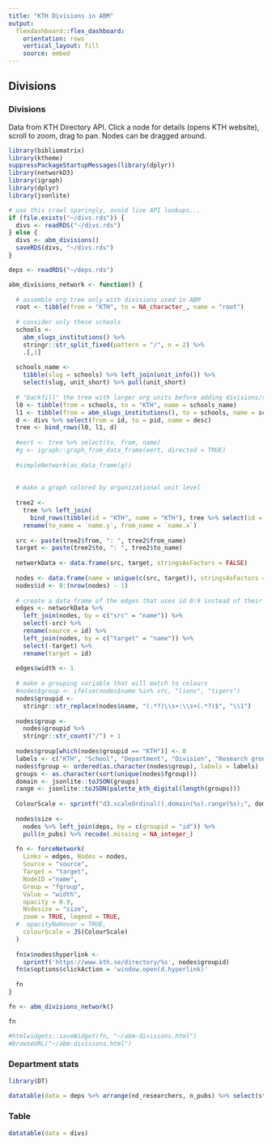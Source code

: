 ```yaml
---
title: "KTH Divisions in ABM"
output: 
  flexdashboard::flex_dashboard:
    orientation: rows
    vertical_layout: fill
    source: embed
---
```


Divisions {.tabset .tabset-fade}
-------------------------------------

### Divisions

Data from KTH Directory API. Click a node for details (opens KTH website), scroll to zoom, drag to pan. Nodes can be dragged around.

```r

library(bibliomatrix)
library(ktheme)
suppressPackageStartupMessages(library(dplyr))
library(networkD3)
library(igraph)
library(dplyr)
library(jsonlite)

# use this crawl sparingly, avoid live API lookups...
if (file.exists("~/divs.rds")) {
  divs <- readRDS("~/divs.rds")
} else {
  divs <- abm_divisions()
  saveRDS(divs, "~/divs.rds")
}

deps <- readRDS("~/deps.rds") 

abm_divisions_network <- function() {
  
  # assemble org tree only with divisions used in ABM
  root <- tibble(from = "KTH", to = NA_character_, name = "root")
  
  # consider only these schools
  schools <- 
    abm_slugs_institutions() %>% 
    stringr::str_split_fixed(pattern = "/", n = 2) %>% 
    .[,1]
  
  schools_name <- 
    tibble(slug = schools) %>% left_join(unit_info()) %>%
    select(slug, unit_short) %>% pull(unit_short)
  
  # "backfill" the tree with larger org units before adding divisions/subdivisions
  l0 <- tibble(from = schools, to = "KTH", name = schools_name)
  l1 <- tibble(from = abm_slugs_institutions(), to = schools, name = schools_name)
  d <- divs %>% select(from = id, to = pid, name = desc)
  tree <- bind_rows(l0, l1, d)
  
  #eert <- tree %>% select(to, from, name)
  #g <- igraph::graph_from_data_frame(eert, directed = TRUE)
  
  #simpleNetwork(as_data_frame(g))
  
  
  # make a graph colored by organizational unit level
  
  tree2 <- 
    tree %>% left_join(
      bind_rows(tibble(id = "KTH", name = "KTH"), tree %>% select(id = from, name = name)), by = c(to = "id")) %>%
    rename(to_name = `name.y`, from_name = `name.x`)
  
  src <- paste(tree2$from, ": ", tree2$from_name)
  target <- paste(tree2$to, ": ", tree2$to_name)
  
  networkData <- data.frame(src, target, stringsAsFactors = FALSE)
  
  nodes <- data.frame(name = unique(c(src, target)), stringsAsFactors = FALSE)
  nodes$id <- 0:(nrow(nodes) - 1)
  
  # create a data frame of the edges that uses id 0:9 instead of their names
  edges <- networkData %>%
    left_join(nodes, by = c("src" = "name")) %>%
    select(-src) %>%
    rename(source = id) %>%
    left_join(nodes, by = c("target" = "name")) %>%
    select(-target) %>%
    rename(target = id)
  
  edges$width <- 1
  
  # make a grouping variable that will match to colours
  #nodes$group <- ifelse(nodes$name %in% src, "lions", "tigers")
  nodes$groupid <- 
    stringr::str_replace(nodes$name, "(.*?)\\s+:\\s+(.*?)$", "\\1")
  
  nodes$group <- 
    nodes$groupid %>%
    stringr::str_count("/") + 1
  
  nodes$group[which(nodes$groupid == "KTH")] <- 0
  labels <- c("KTH", "School", "Department", "Division", "Research group")
  nodes$fgroup <- ordered(as.character(nodes$group), labels = labels)
  groups <- as.character(sort(unique(nodes$fgroup)))
  domain <- jsonlite::toJSON(groups)
  range <- jsonlite::toJSON(palette_kth_digital(length(groups)))
  
  ColourScale <- sprintf("d3.scaleOrdinal().domain(%s).range(%s);", domain, range)
  
  nodes$size <- 
    nodes %>% left_join(deps, by = c(groupid = "id")) %>% 
    pull(n_pubs) %>% recode(.missing = NA_integer_)
  
  fn <- forceNetwork(
    Links = edges, Nodes = nodes, 
    Source = "source",
    Target = "target",
    NodeID ="name",
    Group = "fgroup",
    Value = "width",
    opacity = 0.9,
    Nodesize = "size",
    zoom = TRUE, legend = TRUE,
  #  opacityNoHover = TRUE,
    colourScale = JS(ColourScale)
  )
  
  fn$x$nodes$hyperlink <- 
    sprintf('https://www.kth.se/directory/%s', nodes$groupid)
  fn$x$options$clickAction = 'window.open(d.hyperlink)'
  
  fn
}

fn <- abm_divisions_network() 

fn

#htmlwidgets::saveWidget(fn, "~/abm-divisions.html")
#browseURL("~/abm-divisions.html")

```

### Department stats

```r
library(DT)

datatable(data = deps %>% arrange(nd_researchers, n_pubs) %>% select(starts_with("n"), everything()))
```

### Table

```r

datatable(data = divs)
```

